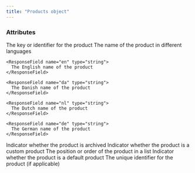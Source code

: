 ```yaml
---
title: "Products object"
---
```


### Attributes

<ResponseField name="productKey" type="string">
  The key or identifier for the product
</ResponseField>

<ResponseField name="productName" type="Localised String Object">
  The name of the product in different languages
  <Expandable title="properties">

    <ResponseField name="en" type="string">
      The English name of the product
    </ResponseField>

    <ResponseField name="da" type="string">
      The Danish name of the product
    </ResponseField>

    <ResponseField name="nl" type="string">
      The Dutch name of the product
    </ResponseField>

    <ResponseField name="de" type="string">
      The German name of the product
    </ResponseField>

  </Expandable>
</ResponseField>

<ResponseField name="archived" type="boolean">
  Indicator whether the product is archived
</ResponseField>

<ResponseField name="custom" type="boolean">
  Indicator whether the product is a custom product
</ResponseField>

<ResponseField name="position" type="integer">
  The position or order of the product in a list
</ResponseField>

<ResponseField name="isDefaultProduct" type="boolean">
  Indicator whether the product is a default product
</ResponseField>

<ResponseField name="productId" type="string">
  The unique identifier for the product (if applicable)
</ResponseField>
